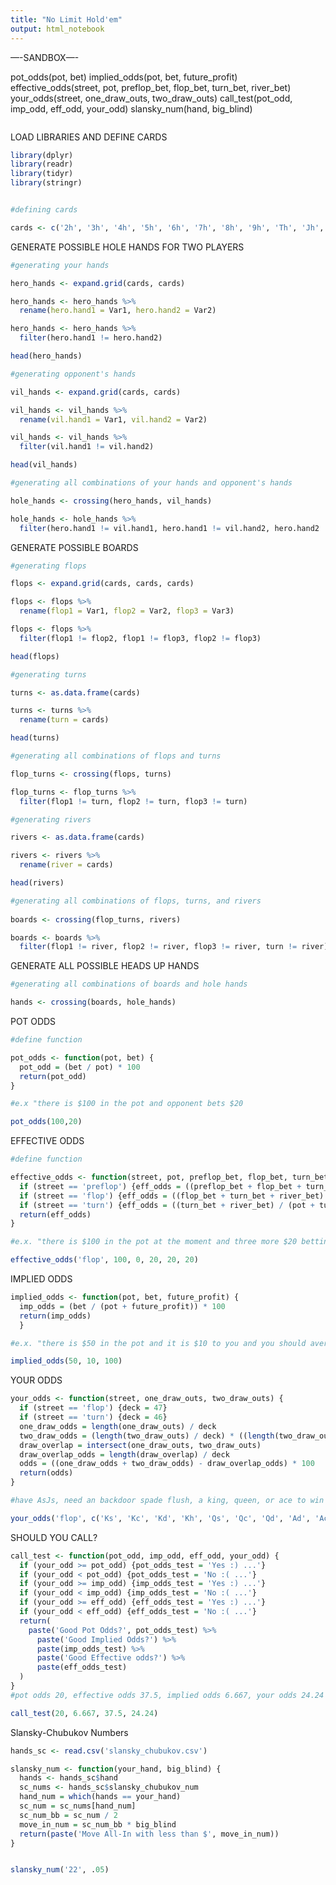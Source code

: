 ---
title: "No Limit Hold'em"
output: html_notebook
---

----SANDBOX----

pot_odds(pot, bet)
implied_odds(pot, bet, future_profit)
effective_odds(street, pot, preflop_bet, flop_bet, turn_bet, river_bet)
your_odds(street, one_draw_outs, two_draw_outs)
call_test(pot_odd, imp_odd, eff_odd, your_odd)
slansky_num(hand, big_blind)


```{r}











```

LOAD LIBRARIES AND DEFINE CARDS 

```{r}
library(dplyr)
library(readr)
library(tidyr)
library(stringr)


#defining cards

cards <- c('2h', '3h', '4h', '5h', '6h', '7h', '8h', '9h', 'Th', 'Jh', 'Qh', 'Kh', 'Ah', '2d', '3d', '4d', '5d', '6d', '7d', '8d', '9d', 'Td', 'Jd', 'Qd', 'Kd', 'Ad', '2c', '3c', '4c', '5c', '6c', '7c', '8c', '9c', 'Tc', 'Jc', 'Qc', 'Kc', 'Ac', '2s', '3s', '4s', '5s', '6s', '7s', '8s', '9s', 'Ts', 'Js', 'Qs', 'Ks', 'As')
```

GENERATE POSSIBLE HOLE HANDS FOR TWO PLAYERS

```{r}

#generating your hands

hero_hands <- expand.grid(cards, cards)

hero_hands <- hero_hands %>%
  rename(hero.hand1 = Var1, hero.hand2 = Var2)

hero_hands <- hero_hands %>%
  filter(hero.hand1 != hero.hand2)

head(hero_hands)

#generating opponent's hands

vil_hands <- expand.grid(cards, cards)

vil_hands <- vil_hands %>%
  rename(vil.hand1 = Var1, vil.hand2 = Var2)

vil_hands <- vil_hands %>%
  filter(vil.hand1 != vil.hand2)

head(vil_hands)

#generating all combinations of your hands and opponent's hands

hole_hands <- crossing(hero_hands, vil_hands)

hole_hands <- hole_hands %>%
  filter(hero.hand1 != vil.hand1, hero.hand1 != vil.hand2, hero.hand2 != vil.hand1, hero.hand2 != vil.hand2)

```

GENERATE POSSIBLE BOARDS 

```{r}

#generating flops

flops <- expand.grid(cards, cards, cards) 

flops <- flops %>%
  rename(flop1 = Var1, flop2 = Var2, flop3 = Var3)

flops <- flops %>%
  filter(flop1 != flop2, flop1 != flop3, flop2 != flop3)

head(flops)

#generating turns

turns <- as.data.frame(cards)

turns <- turns %>%
  rename(turn = cards)

head(turns)

#generating all combinations of flops and turns

flop_turns <- crossing(flops, turns)

flop_turns <- flop_turns %>%
  filter(flop1 != turn, flop2 != turn, flop3 != turn)

#generating rivers

rivers <- as.data.frame(cards)

rivers <- rivers %>%
  rename(river = cards)

head(rivers)

#generating all combinations of flops, turns, and rivers
 
boards <- crossing(flop_turns, rivers)

boards <- boards %>%
  filter(flop1 != river, flop2 != river, flop3 != river, turn != river)

```

GENERATE ALL POSSIBLE HEADS UP HANDS

```{r}

#generating all combinations of boards and hole hands

hands <- crossing(boards, hole_hands)

```

POT ODDS

```{r}

#define function

pot_odds <- function(pot, bet) {
  pot_odd = (bet / pot) * 100
  return(pot_odd)
}

#e.x "there is $100 in the pot and opponent bets $20

pot_odds(100,20)

```

EFFECTIVE ODDS

```{r}

#define function

effective_odds <- function(street, pot, preflop_bet, flop_bet, turn_bet, river_bet) {
  if (street == 'preflop') {eff_odds = ((preflop_bet + flop_bet + turn_bet + river_bet) / (pot + preflop_bet + flop_bet + turn_bet + river_bet)) * 100}
  if (street == 'flop') {eff_odds = ((flop_bet + turn_bet + river_bet) / (pot + flop_bet + turn_bet + river_bet)) * 100}
  if (street == 'turn') {eff_odds = ((turn_bet + river_bet) / (pot + turn_bet + river_bet)) * 100}
  return(eff_odds)
}

#e.x. "there is $100 in the pot at the moment and three more $20 betting rounds"

effective_odds('flop', 100, 0, 20, 20, 20)

```

IMPLIED ODDS

```{r}

implied_odds <- function(pot, bet, future_profit) {
  imp_odds = (bet / (pot + future_profit)) * 100
  return(imp_odds)
  }

#e.x. "there is $50 in the pot and it is $10 to you and you should average about $100 further profit when you make your hand"

implied_odds(50, 10, 100)

```

YOUR ODDS


```{r}

your_odds <- function(street, one_draw_outs, two_draw_outs) {
  if (street == 'flop') {deck = 47}
  if (street == 'turn') {deck = 46}
  one_draw_odds = length(one_draw_outs) / deck
  two_draw_odds = (length(two_draw_outs) / deck) * ((length(two_draw_outs) - 1) / (deck - 1))
  draw_overlap = intersect(one_draw_outs, two_draw_outs)
  draw_overlap_odds = length(draw_overlap) / deck
  odds = ((one_draw_odds + two_draw_odds) - draw_overlap_odds) * 100
  return(odds)
}

#have AsJs, need an backdoor spade flush, a king, queen, or ace to win

your_odds('flop', c('Ks', 'Kc', 'Kd', 'Kh', 'Qs', 'Qc', 'Qd', 'Ad', 'Ac', 'Ah'), c('Ks', 'Qs', 'Ts', '9s', '8s', '7s', '6s', '5s', '4s', '3s', '2s'))


```
SHOULD YOU CALL?

```{r}

call_test <- function(pot_odd, imp_odd, eff_odd, your_odd) {
  if (your_odd >= pot_odd) {pot_odds_test = 'Yes :) ...'}
  if (your_odd < pot_odd) {pot_odds_test = 'No :( ...'}
  if (your_odd >= imp_odd) {imp_odds_test = 'Yes :) ...'}
  if (your_odd < imp_odd) {imp_odds_test = 'No :( ...'}
  if (your_odd >= eff_odd) {eff_odds_test = 'Yes :) ...'}
  if (your_odd < eff_odd) {eff_odds_test = 'No :( ...'}
  return(
    paste('Good Pot Odds?', pot_odds_test) %>%
      paste('Good Implied Odds?') %>%
      paste(imp_odds_test) %>%
      paste('Good Effective odds?') %>%
      paste(eff_odds_test)
  )
}
#pot odds 20, effective odds 37.5, implied odds 6.667, your odds 24.24

call_test(20, 6.667, 37.5, 24.24)


```

Slansky-Chubukov Numbers

```{r}

hands_sc <- read.csv('slansky_chubukov.csv')

slansky_num <- function(your_hand, big_blind) {
  hands <- hands_sc$hand
  sc_nums <- hands_sc$slansky_chubukov_num
  hand_num = which(hands == your_hand)
  sc_num = sc_nums[hand_num]
  sc_num_bb = sc_num / 2
  move_in_num = sc_num_bb * big_blind
  return(paste('Move All-In with less than $', move_in_num))
}


slansky_num('22', .05)

```











